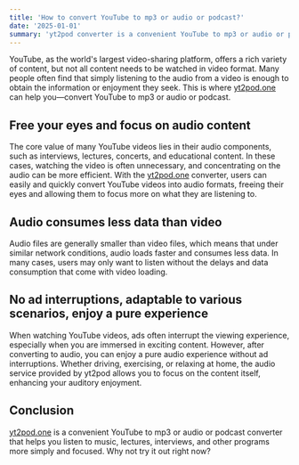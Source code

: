 ```yaml
---
title: 'How to convert YouTube to mp3 or audio or podcast?'
date: '2025-01-01'
summary: 'yt2pod converter is a convenient YouTube to mp3 or audio or podcast converter that helps you listen to music, lectures, interviews, and other programs more simply and focused.'
---
```


YouTube, as the world's largest video-sharing platform, offers a rich variety of content, but not all content needs to be watched in video format. Many people often find that simply listening to the audio from a video is enough to obtain the information or enjoyment they seek. This is where [yt2pod.one](https://yt2pod.one) can help you—convert YouTube to mp3 or audio or podcast.

## Free your eyes and focus on audio content

The core value of many YouTube videos lies in their audio components, such as interviews, lectures, concerts, and educational content. In these cases, watching the video is often unnecessary, and concentrating on the audio can be more efficient. With the [yt2pod.one](https://yt2pod.one) converter, users can easily and quickly convert YouTube videos into audio formats, freeing their eyes and allowing them to focus more on what they are listening to.

## Audio consumes less data than video

Audio files are generally smaller than video files, which means that under similar network conditions, audio loads faster and consumes less data. In many cases, users may only want to listen without the delays and data consumption that come with video loading.

## No ad interruptions, adaptable to various scenarios, enjoy a pure experience

When watching YouTube videos, ads often interrupt the viewing experience, especially when you are immersed in exciting content. However, after converting to audio, you can enjoy a pure audio experience without ad interruptions. Whether driving, exercising, or relaxing at home, the audio service provided by yt2pod allows you to focus on the content itself, enhancing your auditory enjoyment.

## Conclusion

[yt2pod.one](https://yt2pod.one) is a convenient YouTube to mp3 or audio or podcast converter that helps you listen to music, lectures, interviews, and other programs more simply and focused. Why not try it out right now?
